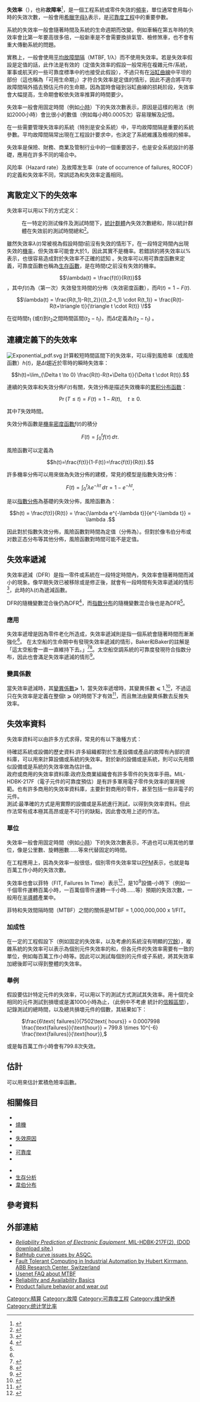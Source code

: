 '''失效率'''（{{lang-en|'''Failure rate'''}}），也称'''故障率'''<ref>{{Cite web |url=http://shuyu.cnki.net/SearchResult.aspx?sItem=%E6%95%85%E9%9A%9C%E7%8E%87&ids= |title=中国规范术语 - 检索结果 |access-date=2017-01-25 |archive-date=2021-03-07 |archive-url=https://web.archive.org/web/20210307061909/http://shuyu.cnki.net/SearchResult.aspx?sItem=%E6%95%85%E9%9A%9C%E7%8E%87&ids= }}</ref>，是一個工程系統或零件失效的[[頻率|頻率]]，單位通常會用每小時的失效次數，一般會用[[希臘字母|希臘字母]][[λ|λ]]表示，是[[可靠度工程|可靠度工程]]中的重要參數。

系統的失效率一般會隨著時間及系統的生命週期而改變。例如車輛在第五年時的失效率會比第一年要高很多倍，一般新車是不會需要換排氣管、檢修煞車，也不會有重大傳動系統的問題。

實務上，一般會使用[[平均故障間隔|平均故障間隔]]（MTBF, 1/λ）而不使用失效率。若是失效率假設是定值的話，此作法是有效的（定值失效率的假設一般常用在複雜元件/系統，軍事或航天的一些可靠度標準中的也接受此假設），不過只有在[[浴缸曲線|浴缸曲線]]中平坦的部份（這也稱為「可用生命期」）才符合失效率是定值的情形，因此不適合將平均故障間隔外插去預估元件的生命期，因為當時會碰到浴缸曲線的损耗阶段，失效率會大幅提高，生命期會較依失效率推算的時間要少。

失效率一般會用固定時間（例如[[小時|小時]]）下的失效次數表示，原因是這樣的用法（例如2000小時）會比很小的數值（例如每小時0.0005次）容易理解及記憶。

在一些需要管理失效率的系統（特別是安全系統）中，平均故障間隔是重要的系統參數。平均故障間隔常出現在工程設計要求中，也決定了系統維護及檢視的頻率。<!--In special processes called renewal processes, where the time to recover from failure can be neglected and the likelihood of failure remains constant with respect to time, the failure rate is simply the multiplicative inverse of the MTBF (1/λ).-->

失效率是保險、財務、商業及管制行业中的一個重要因子，也是安全系統設計的基礎，應用在許多不同的場合中。

风险率（Hazard rate）及故障发生率（rate of occurrence of failures, ROCOF）的定義和失效率不同，常誤認為和失效率定義相同。

==离散定义下的失效率==

失效率可以用以下的方式定义：

:在一特定的测试條件及測試時間下，[[总体|統計群體]]內失效次數總和，除以統計群體在失效前的測試時間總和<ref>{{cite book |last=MacDiarmid |first=Preston |last2=Morris |first2=Seymour |last3=et al. |date=n.d. |title=Reliability Toolkit |edition=Commercial Practices |pages=35–39 |publisher=Reliability Analysis Center and Rome Laboratory |location=Rome, New York }}</ref>。

雖然失效率<math>\lambda (t)</math>常被視為假設時間<math>t</math>前沒有失效的情形下，在一段特定時間內出現失效的[[機率|機率]]，但失效率可能會大於1，因此其實不是機率。若錯誤的將失效率以%表示，也很容易造成對於失效率不正確的認知<!--, especially if it would be measured from repairable systems and multiple systems with non-constant failure rates or different operation times.-->。失效率可以用可靠度函數來定義，可靠度函數也稱為[[生存函數|生存函數]]，是在時間<math>t</math>之前沒有失效的機率。

::<math>\lambda(t) = \frac{f(t)}{R(t)}</math>，其中<math>f(t)</math>為（第一次）失效發生時間的分佈（失效密度函數），而<math>R(t)=1-F(t)</math>.

::<math>\lambda(t) = \frac{R(t_1)-R(t_2)}{(t_2-t_1) \cdot R(t_1)}
 = \frac{R(t)-R(t+\triangle t)}{\triangle t \cdot R(t)} \!</math>

在從時間<math>t_1</math> (或<math>t</math>)到<math>t_2</math>之間時間區間<math>(t_2-t_1)</math>，而<math>\Delta t</math>定義為<math>(t_2-t_1)</math><!--。上述的機率是[[條件機率|條件機率]]，因此<math>R(t)</math>出現在分母-->。

==連續定義下的失效率==
[[File:Exponential_pdf.svg|thumb]]
計算較短時間區間下的失效率，可以得到風險率（或風險函數）<math>h(t)</math>，是<math>\scriptstyle\Delta t </math>趨近於零時的瞬時失效率： 
:<math>h(t)=\lim_{\Delta t \to 0} \frac{R(t)-R(t+\Delta t)}{\Delta t \cdot R(t)}.</math>

連續的失效率和失效分佈<math>\scriptstyle F(t)</math>有關，失效分佈是描述失效機率的[[累积分布函数|累积分布函数]]：

:<math>\operatorname{Pr}(T\le t)=F(t)=1-R(t),\quad t\ge 0. \!</math>

其中<math>{T}</math>失效時間。

失效分佈函數是[[機率密度函數|機率密度函數]]''f''(''t'')的積分

:<math>F(t)=\int_{0}^{t} f(\tau)\, d\tau. \!</math>

風險函數可以定義為

:<math>h(t)=\frac{f(t)}{1-F(t)}=\frac{f(t)}{R(t)}.</math>

許多機率分佈可以用來做為失效分佈的建模，常見的模型是指數失效分佈：

:<math>F(t)=\int_{0}^{t} \lambda e^{-\lambda \tau}\, d\tau = 1 - e^{-\lambda t}, \!</math>

是以[[指數分佈|指數分佈]]為基礎的失效分佈，風險函數為：

:<math>h(t) = \frac{f(t)}{R(t)} = \frac{\lambda e^{-\lambda t}}{e^{-\lambda t}} = \lambda .</math>

因此對於指數失效分佈，風險函數對時間為定值（分佈為{{link-en|無記憶性|Memorylessness}}）。但對於像韦伯分布或对数正态分布等其他分佈，風險函數對時間可能不是定值。

==失效率遞減==

失效率遞減（DFR）是指一零件或系統在一段特定時間內，失效率會隨著時間而減小的現象。像早期失效已被移除或是修正後，就會有一段時間有失效率遞減的情形<ref>{{cite book|title=Introduction|url=https://link.springer.com/chapter/10.1007/978-1-84800-986-8_1|date=2008|publisher=Springer, London|language=en|pages=1–7|accessdate=2018-04-02|isbn=9781848009851|doi=10.1007/978-1-84800-986-8_1|archive-date=2018-06-18|archive-url=https://web.archive.org/web/20180618082936/https://link.springer.com/chapter/10.1007%2F978-1-84800-986-8_1|dead-url=no}}</ref>，此時的λ(''t'')為遞減函數。

DFR的隨機變數混合後仍為DFR<ref name="brown1980">{{cite journal|title=Bounds, Inequalities, and Monotonicity Properties for Some Specialized Renewal Processes|date=April 1980|journal=The Annals of Probability|volume=8|issue=2|doi=10.1214/aop/1176994773|language=EN|pages=227–240|issn=0091-1798|url=https://projecteuclid.org/euclid.aop/1176994773|accessdate=2018-04-02|author=Mark Brown|archive-date=2018-06-02|archive-url=https://web.archive.org/web/20180602071309/https://projecteuclid.org/euclid.aop/1176994773|dead-url=no}}</ref>，而[[指数分布|指数分布]]的隨機變數混合後也是為DFR<ref name="proschan" />。
<!--===Renewal processes===

For a [[renewal_process|renewal process]] with DFR renewal function, inter-renewal times are concave.<ref name="brown1980" /><ref name="shanthikumar">{{cite journal|title=DFR Property of First-Passage Times and its Preservation Under Geometric Compounding|date=January 1988|journal=The Annals of Probability|volume=16|issue=1|doi=10.1214/aop/1176991910|language=EN|pages=397–406|issn=0091-1798|url=https://projecteuclid.org/euclid.aop/1176991910|accessdate=2018-04-02|author=J. George Shanthikumar}}</ref> Brown conjectured the converse, that DFR is also necessary for the inter-renewal times to be concave,<ref>{{cite journal|title=Further Monotonicity Properties for Specialized Renewal Processes|date=October 1981|journal=The Annals of Probability|volume=9|issue=5|doi=10.1214/aop/1176994317|language=EN|pages=891–895|issn=0091-1798|url=https://projecteuclid.org/euclid.aop/1176994317|accessdate=2018-04-02|author=Mark Brown}}</ref> however it has been shown that this conjecture holds neither in the discrete case<ref name="shanthikumar" /> or continuous case.<ref>{{cite journal|title=Concave Renewal Functions do not Imply DFR Interrenewal Times|journal=Journal of Applied Probability|doi=10.1239/jap/1308662647|url=https://www.cambridge.org/core/journals/journal-of-applied-probability/article/concave-renewal-functions-do-not-imply-dfr-interrenewal-times/2DBDD65BF34032451DDA489C1E6B6E52|date=2011/06|volume=48|issue=2|pages=583–588|issn=0021-9002|language=en|accessdate=2018-04-02|author=Yaming Yu}}</ref>-->
===應用===
失效率遞增是因為零件老化所造成，失效率遞減則是指一個系統會隨著時間而漸漸強化<ref name="proschan" />。
在太空船的生命期中有發現失效率遞減的情形，Baker和Baker的註解是「這太空船會一直一直維持下去。」<ref>{{cite journal|url=http://arc.aiaa.org/doi/10.2514/3.28040|pages=479–480|title=Impact of the space environment on spacecraft lifetimes|journal=Journal of Spacecraft and Rockets|volume=17|issue=5|author=J. C. BAKER, G. A.SR. BAKER|doi=10.2514/3.28040|access-date=2018-04-02|archive-date=2021-10-22|archive-url=https://web.archive.org/web/20211022211715/https://arc.aiaa.org/doi/10.2514/3.28040}}</ref><ref>{{cite book|url=http://doi.wiley.com/10.1002/9781119994077.ch1|pages=1–8|title=On Time, Reliability, and Spacecraft|language=en|publisher=Wiley-Blackwell|accessdate=2018-04-02|doi=10.1002/9781119994077.ch1}}</ref>。太空船空調系統的可靠度發現符合指数分布，因此也會滿足失效率遞減的情形<ref name="proschan">{{cite journal|url=http://www.tandfonline.com/doi/abs/10.1080/00401706.1963.10490105|pages=375–383|title=Theoretical Explanation of Observed Decreasing Failure Rate|journal=Technometrics|volume=5|issue=3|author=Frank Proschan|doi=10.1080/00401706.1963.10490105|access-date=2018-04-02|archive-date=2022-03-08|archive-url=https://web.archive.org/web/20220308025125/http://www.tandfonline.com/doi/abs/10.1080/00401706.1963.10490105}}</ref>。

===變異係數===
當失效率遞減時，其[[變異係數|變異係數]]⩾ 1，當失效率遞增時，其變異係數 ⩽ 1.<ref>{{cite journal|url=http://linkinghub.elsevier.com/retrieve/pii/S0167637703000610|pages=73–76|title=A note on comparing response times in the M/GI/1/FB and M/GI/1/PS queues|journal=Operations Research Letters|volume=32|issue=1|accessdate=2018-04-02|doi=10.1016/s0167-6377(03)00061-0|author=Adam Wierman, Nikhil Bansal, Mor Harchol-Balter|archive-date=2018-06-03|archive-url=https://web.archive.org/web/20180603143658/https://linkinghub.elsevier.com/retrieve/pii/S0167637703000610|dead-url=no}}</ref>，不過這只在失效率是定義在整個t ⩾ 0的時間下才有效<ref>{{cite book | title = Analysis of Queues: Methods and Applications | first = Natarajan | last =Gautam | publisher = CRC Press | year = 2012 | page = 703 | isbn = 1439806586}}</ref>，而且無法由變異係數去反推失效率。

==失效率資料==
失效率資料可以由許多方式求得，常見的有以下幾種方式：
;待確認系統或設備的歷史資料:許多組織都對於生產設備或產品的故障有內部的資料庫，可以用來計算設備或系統的失效率。對於新的設備或是系統，則可以先用類似設備或是系統的失效率做為估計值。
;政府或商用的失效率資料庫:政府及商業組織會有許多零件的失效率手冊。MIL-HDBK-217F（電子元件的可靠度預估）是有許多軍用電子零件失效率的軍用規範。也有許多商用的失效率資料庫，主要針對商用的零件，甚至包括一些非電子的元件。
;測試:最準確的方式是用實際的設備或是系統進行測試，以得到失效率資料。但此作法常有成本極其高昂或是不可行的缺點，因此會改用上述的作法。

===單位===
失效率一般會用固定時間（例如[[小時|小時]]）下的失效次數表示，不過也可以用其他的單位，像是公里數、旋轉圈數……等來代替固定的時間。

在工程應用上，因為失效率一般很低，個別零件失效率常以[[百萬分率|PPM]]表示，也就是每百萬工作小時的失效次數。

失效率也會以菲特（FIT, Failures In Time）表示<ref>{{Cite web |url=http://books.google.com.hk/books?id=fqlEA8zg_Z0C&pg=PA25&lpg=PA25&dq=%E8%8F%B2%E7%89%B9+%E5%A4%B1%E6%95%88%E7%8E%87&source=bl&ots=-5gDnqK8sr&sig=CfumKBokPx1z2pFMxO7OLPcI9E4&hl=zh-CN&sa=X&ei=mHtyVNCAOojp8AWQ7oGoDA&ved=0CCoQ6AEwAw |title=电子产品制造技术 - 第 25 页 - Google 图书结果 |accessdate=2014-11-24 |archive-date=2014-11-29 |archive-url=https://web.archive.org/web/20141129080912/http://books.google.com.hk/books?id=fqlEA8zg_Z0C&pg=PA25&lpg=PA25&dq=%E8%8F%B2%E7%89%B9+%E5%A4%B1%E6%95%88%E7%8E%87&source=bl&ots=-5gDnqK8sr&sig=CfumKBokPx1z2pFMxO7OLPcI9E4&hl=zh-CN&sa=X&ei=mHtyVNCAOojp8AWQ7oGoDA&ved=0CCoQ6AEwAw |dead-url=no }}</ref>，是10<sup>9</sup>設備-小時下（例如一千個零件運轉百萬小時，一百萬個零件運轉一千小時……等）預期的失效次數，一般用在[[半導體|半導體]]產業中。

菲特和失效間隔時間（MTBF）之間的關係是MTBF = 1,000,000,000 x 1/FIT。

===加成性===
在一定的工程假設下（例如固定的失效率，以及考慮的系統沒有明顯的[[冗餘|冗餘]]），複雜系統的失效率可以表示為個別元件失效率的和，但各元件的失效率需要有一致的單位，例如每百萬工作小時等。因此可以測試每個別的元件或子系統，將其失效率加總後即可以得到整體的失效率{{Citation needed|date=November 2011}}。

===舉例===
假設要估計特定元件的失效率，可以用以下的測試方式測試其失效率。用十個完全相同的元件測試到損壞或是滿1000小時為止，（此例中不考慮
統計的[[信賴區間|信賴區間]]），記錄測試的總時間，以及總共損壞元件的個數，其結果如下：

: <math>\frac{6\text{ failures}}{7502\text{ hours}} = 0.0007998 \frac{\text{failures}}{\text{hour}} = 799.8 \times 10^{-6} \frac{\text{failures}}{\text{hour}}, </math>

或是每百萬工作小時會有799.8次失效。

==估計==
{{link-en|尼爾森-艾倫估測子|Nelson–Aalen estimator}}可以用來估計累積危險率函數。

==相關條目==
{{Div col|3}}
*{{link-en|年化失效率|Annualized failure rate}}
*[[燒機|燒機]]
*{{link-en|失效|Failure}}
*[[失效原因|失效原因]]
*{{link-en|死亡力|Force of mortality}}
*[[可靠度|可靠度]]
*{{link-en|可靠度理論|Reliability theory}}
<!--*[[Reliability_theory_of_aging_and_longevity|Reliability theory of aging and longevity]]-->
*{{link-en|成功率|Success rate}}
*[[生存分析|生存分析]]
*[[韋伯分布|韋伯分布]]
{{Div col end}}

==參考資料==
{{reflist|2}}

==外部連結==
*[https://web.archive.org/web/20070311233011/http://assist.daps.dla.mil/quicksearch/basic_profile.cfm?ident_number=53939 ''Reliability Prediction of Electronic Equipment'', MIL-HDBK-217F(2), (DOD download site.)]
*[http://www.asq.org/reliability/articles/bathtub.html Bathtub curve issues by ASQC.]{{Wayback|url=http://www.asq.org/reliability/articles/bathtub.html |date=20141129042628 }}
*[https://web.archive.org/web/20120222073744/http://lamspeople.epfl.ch/kirrmann/Pubs/FT_Tutorial_HK_050418.pdf Fault Tolerant Computing in Industrial Automation by Hubert Kirrmann, ABB Research Center, Switzerland]
*[http://www.faqs.org/faqs/arch-storage/part2/section-151.html Usenet FAQ about MTBF]{{Wayback|url=http://www.faqs.org/faqs/arch-storage/part2/section-151.html |date=20150103081446 }}
*[http://www.eventhelix.com/RealtimeMantra/FaultHandling/reliability_availability_basics.htm Reliability and Availability Basics]{{Wayback|url=http://www.eventhelix.com/RealtimeMantra/FaultHandling/reliability_availability_basics.htm |date=20141118154804 }}
*[http://www.weibull.com/hotwire/issue22/hottopics22.htm Product failure behavior and wear out]{{Wayback|url=http://www.weibull.com/hotwire/issue22/hottopics22.htm |date=20141129071150 }}

{{統計學}}

[[Category:精算|Category:精算]]
[[Category:故障|Category:故障]]
[[Category:可靠度工程|Category:可靠度工程]]
[[Category:维护保养|Category:维护保养]]
[[Category:统计学比率|Category:统计学比率]]
